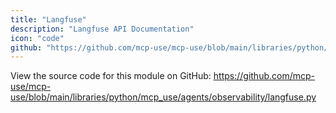 ```yaml
---
title: "Langfuse"
description: "Langfuse API Documentation"
icon: "code"
github: "https://github.com/mcp-use/mcp-use/blob/main/libraries/python/mcp_use/agents/observability/langfuse.py"
---
```



<Callout type="info" title="Source Code">
View the source code for this module on GitHub: <a href='https://github.com/mcp-use/mcp-use/blob/main/libraries/python/mcp_use/agents/observability/langfuse.py' target='_blank' rel='noopener noreferrer'>https://github.com/mcp-use/mcp-use/blob/main/libraries/python/mcp_use/agents/observability/langfuse.py</a>
</Callout>
